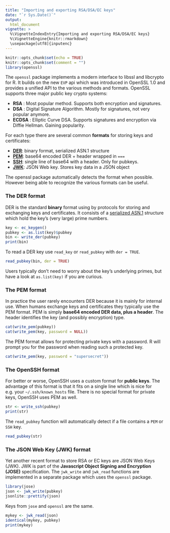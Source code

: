 ```yaml
---
title: "Importing and exporting RSA/DSA/EC keys"
date: "`r Sys.Date()`"
output:
  html_document
vignette: >
  %\VignetteIndexEntry{Importing and exporting RSA/DSA/EC keys}
  %\VignetteEngine{knitr::rmarkdown}
  \usepackage[utf8]{inputenc}
---
```


```r
knitr::opts_chunk$set(echo = TRUE)
knitr::opts_chunk$set(comment = "")
library(openssl)
```

The `openssl` package implements a modern interface to libssl and libcrypto for R. It builds on the new `EVP` api which was introduced in OpenSSL 1.0 and provides a unified API to the various methods and formats. OpenSSL supports three major public key crypto systems:

 - __RSA__ : Most popular method. Supports both encryption and signatures.
 - __DSA__ : Digital Signature Algorithm. Mostly for signatures, not very popular anymore.
 - __ECDSA__ : Elliptic Curve DSA. Supports signatures and encryption via Diffie Hellman. Gaining popularity.

For each type there are several common __formats__ for storing keys and certificates: 

 - [__DER__](#the-der-format): binary format, serialized ASN.1 structure
 - [__PEM__](#the-pem-format): base64 encoded DER + header wrapped in `===`
 - [__SSH__](#the-openssh-format): single line of base64 with a header. Only for pubkeys.
 - [__JWK__](#the-json-web-key-jwk-format): JSON Web key. Stores key data in a JSON object
 
The openssl package automatically detects the format when possible. However being able to recognize the various formats can be useful.

### The DER format

DER is the standard __binary__ format using by protocols for storing and exchanging keys and certificates. It consists of a [serialized ASN.1](https://en.wikipedia.org/wiki/Abstract_Syntax_Notation_One#Example_encoded_in_DER) structure which hold the key's (very large) prime numbers.


```r
key <- ec_keygen()
pubkey <- as.list(key)$pubkey
bin <- write_der(pubkey)
print(bin)
```

To read a DER key use `read_key` or `read_pubkey` with `der = TRUE`. 

```r
read_pubkey(bin, der = TRUE)
```

Users typically don't need to worry about the key's underlying primes, but have a look at `as.list(key)` if you are curious.

### The PEM format

In practice the user rarely encounters DER because it is mainly for internal use. When humans exchange keys and certificates they typically use the PEM format. PEM is simply **base64 encoded DER data, plus a header**. The header identifies the key (and possibly encryption) type. 

```r
cat(write_pem(pubkey))
cat(write_pem(key, password = NULL))
```

The PEM format allows for protecting private keys with a password. R will prompt you for the password when reading such a protected key.

```r
cat(write_pem(key, password = "supersecret"))
```

### The OpenSSH format

For better or worse, OpenSSH uses a custom format for **public keys**. The advantage of this format is that it fits on a single line which is nice for e.g. your `~/.ssh/known_hosts` file. There is no special format for private keys, OpenSSH uses PEM as well.

```r
str <- write_ssh(pubkey)
print(str)
```

The `read_pubkey` function will automatically detect if a file contains a `PEM` or `SSH` key.

```r
read_pubkey(str)
```

### The JSON Web Key (JWK) format

Yet another recent format to store RSA or EC keys are JSON Web Keys (JWK). JWK is part of the **Javascript Object Signing and Encryption (JOSE)** specification. The `jwk_write` and `jwk_read` functions are implemented in a separate package which uses the `openssl` package.

```r
library(jose)
json <- jwk_write(pubkey)
jsonlite::prettify(json)
```

Keys from `jose` and `openssl` are the same.

```r
mykey <- jwk_read(json)
identical(mykey, pubkey)
print(mykey)
```
